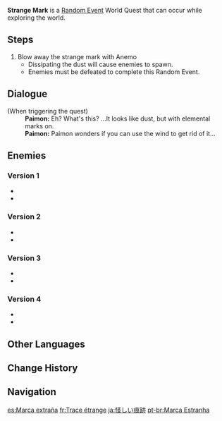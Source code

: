 {{Quest Infobox
|id             = 8; 22
|image          = Random Event Strange Mark.png
|type           = World
|group          = Random Event
|region         = Mondstadt
|startLocation  = [[Windwail Highland]], [[Mondstadt]]
|startLocation2 = [[Cape Oath]], Mondstadt
|startLocation3 = [[Starfell Valley]], Mondstadt
|startLocation4 = [[Galesong Hill]], Mondstadt
|otherRewards   = *AR-Dependent Rewards
|characters     = Traveler; Paimon
}}
'''Strange Mark''' is a [[Random Event]] World Quest that can occur while exploring the world.

==Steps==
# Blow away the strange mark with Anemo
#* Dissipating the dust will cause enemies to spawn.
#* Enemies must be defeated to complete this Random Event.

==Dialogue==
{{Dialogue Start}}
;(When triggering the quest)
:'''Paimon:''' Eh? What's this? ...It looks like dust, but with elemental marks on.
:'''Paimon:''' Paimon wonders if you can use the wind to get rid of it...
{{Dialogue End}}

==Enemies==
===Version 1===
*{{Enemy|Cryo Slime|x=3}}
*{{Enemy|Large Cryo Slime|x=1}}

===Version 2===
*{{Enemy|Geo Slime|x=4}}
*{{Enemy|Large Geo Slime|x=1}}

===Version 3===
*{{Enemy|Pyro Slime|x=4}}
*{{Enemy|Large Pyro Slime|x=1}}

===Version 4===
*{{Enemy|Dendro Slime|x=3}}
*{{Enemy|Large Dendro Slime|x=1}}

==Other Languages==
{{Other Languages
|en      = Strange Mark
|zhs     = 怪异的痕迹
|zhs_rm  = Guàiyì de Hénjī
|zht     = 怪異的痕跡
|zht_rm  = Guàiyì de Hénjī
|zh_tl   = Weird Trace
|ja      = 怪しい痕跡
|ja_rm   = Ayashii Konseki
|ja_tl   = Suspicious Trace
|ko      = 괴이한 흔적
|ko_tl   = Weird Trace
|es      = Marca extraña
|es_tl   = Strange Mark
|fr      = Trace étrange
|fr_tl   = Strange Trace
|ru      = Странные следы
|ru_tl   = Strange Traces
|th      = ร่องรอยแสนประหลาด
|th_rm   = 
|th_tl   = Very Strange Trace
|vi      = Dấu Vết Quái Dị
|vi_tl   = 
|de      = Merkwürdige Spuren
|de_tl   = Strange Clues
|id      = Tanda Aneh
|id_tl   = Strange Mark
|pt      = Marca Estranha
|pt_tl   = Strange Mark
|tr      = Tuhaf İşaret
|tr_tl   = 
|it      = Strani simboli
|it_tl   = 
}}

==Change History==
{{Change History|1.0}}

==Navigation==
{{Quests by Type Navbox|type=Random Events}}

[[es:Marca extraña]]
[[fr:Trace étrange]]
[[ja:怪しい痕跡]]
[[pt-br:Marca Estranha]]